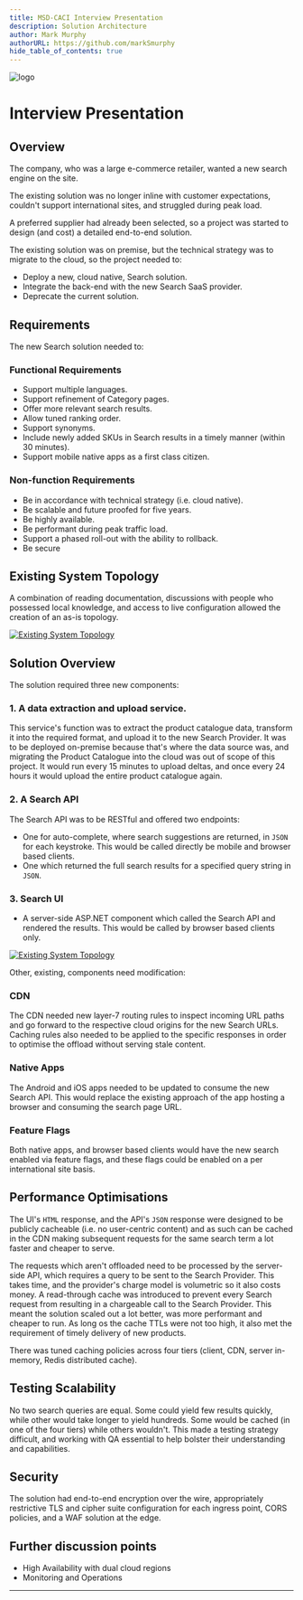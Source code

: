 ```yaml
---
title: MSD-CACI Interview Presentation
description: Solution Architecture
author: Mark Murphy
authorURL: https://github.com/markSmurphy
hide_table_of_contents: true
---
```


![logo](/img/caci/caci.logo.png)
# Interview Presentation

## Overview

The company, who was a large e-commerce retailer, wanted a new search engine on the site.

The existing solution was no longer inline with customer expectations, couldn't support international sites, and struggled during peak load.

A preferred supplier had already been selected, so a project was started to design (and cost) a detailed end-to-end solution.

The existing solution was on premise, but the technical strategy was to migrate to the cloud, so the project needed to:

* Deploy a new, cloud native, Search solution.
* Integrate the back-end with the new Search SaaS provider.
* Deprecate the current solution.

## Requirements

The new Search solution needed to:

### Functional Requirements
* Support multiple languages.
* Support refinement of Category pages.
* Offer more relevant search results.
* Allow tuned ranking order.
* Support synonyms.
* Include newly added SKUs in Search results in a timely manner (within 30 minutes).
* Support mobile native apps as a first class citizen.

### Non-function Requirements
* Be in accordance with technical strategy (i.e. cloud native).
* Be scalable and future proofed for five years.
* Be highly available.
* Be performant during peak traffic load.
* Support a phased roll-out with the ability to rollback.
* Be secure


## Existing System Topology

A combination of reading documentation, discussions with people who possessed local knowledge, and access to live configuration allowed the creation of an as-is topology.

[![Existing System Topology](/img/caci/01-existing-system.png)](/img/caci/01-existing-system.png)

## Solution Overview

The solution required three new components:

### 1. A data extraction and upload service.
This service's function was to extract the product catalogue data, transform it into the required format, and upload it to the new Search Provider. It was to be deployed on-premise because that's where the data source was, and migrating the Product Catalogue into the cloud was out of scope of this project.
It would run every 15 minutes to upload deltas, and once every 24 hours it would upload the entire product catalogue again.
### 2. A Search API
The Search API was to be RESTful and offered two endpoints:
* One for auto-complete, where search suggestions are returned, in `JSON` for each keystroke. This would be called directly be mobile and browser based clients.
* One which returned the full search results for a specified query string in `JSON`.
### 3. Search UI
* A server-side ASP.NET component which called the Search API and rendered the results. This would be called by browser based clients only.

[![Existing System Topology](/img/caci/02-solution-topology.png)](/img/caci/02-solution-topology.png)

Other, existing, components need modification:

### CDN
The CDN needed new layer-7 routing rules to inspect incoming URL paths and go forward to the respective cloud origins for the new Search URLs.
Caching rules also needed to be applied to the specific responses in order to optimise the offload without serving stale content.

### Native Apps
The Android and iOS apps needed to be updated to consume the new Search API. This would replace the existing approach of the app hosting a browser and consuming the search page URL.

### Feature Flags
Both native apps, and browser based clients would have the new search enabled via feature flags, and these flags could be enabled on a per international site basis.

## Performance Optimisations
The UI's `HTML` response, and the API's `JSON` response were designed to be publicly cacheable (i.e. no user-centric content) and as such can be cached in the CDN making subsequent requests for the same search term a lot faster and cheaper to serve.

The requests which aren't offloaded need to be processed by the server-side API, which requires a query to be sent to the Search Provider. This takes time, and the provider's charge model is volumetric so it also costs money. A read-through cache was introduced to prevent every Search request from resulting in a chargeable call to the Search Provider.
This meant the solution scaled out a lot better, was more performant and cheaper to run. As long os the cache TTLs were not too high, it also met the requirement of timely delivery of new products.

There was tuned caching policies across four tiers (client, CDN, server in-memory, Redis distributed cache).

## Testing Scalability
No two search queries are equal. Some could yield few results quickly, while other would take longer to yield hundreds. Some would be cached (in one of the four tiers) while others wouldn't.
This made a testing strategy difficult, and working with QA essential to help bolster their understanding and capabilities.

## Security
The solution had end-to-end encryption over the wire, appropriately restrictive TLS and cipher suite configuration for each ingress point, CORS policies, and a WAF solution at the edge.

## Further discussion points
* High Availability with dual cloud regions
* Monitoring and Operations
---
